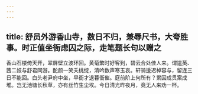 ```yaml
---
---
---
```

title: 舒员外游香山寺，数日不归，兼辱尺书，大夸胜事。时正值坐衙虑囚之际，走笔题长句以赠之
---



香山石楼倚天开，翠屏壁立波环回。黄菊繁时好客到，碧云合处佳人来。谓遣英、茜二妓与舒君同游。酡颜一笑夭桃绽，清吟数声寒玉哀。轩骑逶迟棹容与，留连三日不能回。白头老尹府中坐，早衙才退暮衙催。庭前阶上何所有？累囚成贯案成堆。岂无池塘长秋草，亦有丝竹生尘埃。今日清光昨夜月，竟无人来劝一杯。